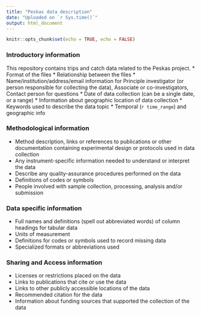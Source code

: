 ```yaml
---
title: "Peskas data description"
date: "Uploaded on `r Sys.time()`"
output: html_document
---
```


```r
knitr::opts_chunk$set(echo = TRUE, echo = FALSE)
```

### Introductory information

This repository contains trips and catch data related to the Peskas project.
* Format of the files
* Relationship between the files
* Name/institution/address/email information for Principle investigator (or person responsible for collecting the data), Associate or co-investigators, Contact person for questions
* Date of data collection (can be a single date, or a range)
* Information about geographic location of data collection
* Keywords used to describe the data topic
* Temporal (`r time_range`) and geographic info 

### Methodological information

* Method description, links or references to publications or other documentation containing experimental design or
protocols used in data collection
* Any instrument-specific information needed to understand or interpret the data
* Describe any quality-assurance procedures performed on the data
* Definitions of codes or symbols 
* People involved with sample collection, processing, analysis and/or submission

### Data specific information

* Full names and definitions (spell out abbreviated words) of column headings for tabular data
* Units of measurement
* Definitions for codes or symbols used to record missing data
* Specialized formats or abbreviations used

### Sharing and Access information

* Licenses or restrictions placed on the data
* Links to publications that cite or use the data
* Links to other publicly accessible locations of the data
* Recommended citation for the data
* Information about funding sources that supported the collection of the data
